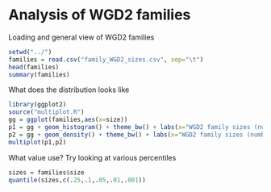 Analysis of WGD2 families
=========================

Loading and general view of WGD2 families

```r
setwd("../")
families = read.csv("family_WGD2_sizes.csv", sep="\t")
head(families)
summary(families)
```

What does the distribution looks like

```r
library(ggplot2)
source("multiplot.R")
gg = ggplot(families,aes(x=size))
p1 = gg + geom_histogram() + theme_bw() + labs(x="WGD2 family sizes (number of genes)", y="Count")
p2 = gg + geom_density() + theme_bw() + labs(x="WGD2 family sizes (number of genes)", y="Count")
multiplot(p1,p2)
```

What value use? Try looking at various percentiles
```r
sizes = families$size
quantile(sizes,c(.25,.1,.05,.01,.001))
```

